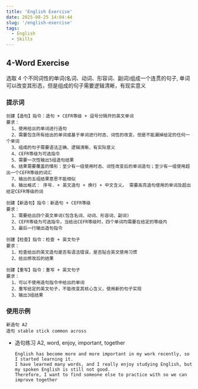```yaml
---
title: 'English Exercise'
date: 2025-08-25 14:04:44
slug: '/english-exercise'
tags:
  - English
  - Skills
---
```


## 4-Word Exercise

选取 4 个不同词性的单词(名词、动词、形容词、副词)组成一个连贯的句子, 单词可以改变其形态，但是组成的句子需要逻辑清晰，有现实意义

### 提示词

```
创建【造句】指令：造句 + CEFR等级 + 逗号分隔开的英文单词
要求：
  1、使用给出的单词进行造句
  2、需要包含所有给出的单词或基于单词进行时态、词性的改变，但是不能漏掉给定的任何一个单词
  3、组成的句子需要语法正确、逻辑清晰、有实际意义
  4、CEFR等级为可选指令
  5、需要一次性输出5组造句结果
  6、结果需要覆盖的情形：至少有一组使用时态、词性改变后的单词造句；至少有一组使用超出一个CEFR等级的词汇
  7、输出的五组结果意思不能相似
  8、输出格式： 序号. + 英文造句 + 换行 + 中文含义。 需要高亮造句使用的单词及超出给定CEFR等级的词

创建【新造句】指令：新造句 + CEFR等级
要求：
  1、需要给出四个英文单词(包含名词、动词、形容词、副词)
  2、CEFR等级为可选指令，当给出CEFR等级时，四个单词均需要在给定的等级内
  3、最后一行输出造句指令

创建【检查】指令：检查 + 英文句子
要求：
  1、检查给出的英文造句是否有语法错误，是否贴合英文使用习惯
  2、给出修改后的结果

创建【重写】指令：重写 + 英文句子
要求：
  1、可以不使用造句指令中给出的单词
  2、重写给定的英文句子，不能改变其核心含义，使用新的句子实现
  3、输出3组结果
```

### 使用示例

```
新造句 A2
造句 stable stick common across
```

- 造句练习 A2, word, enjoy, important, together​

  ```
  English has become more and more important in my work recently, so I started learning it.
  I have learned many words, and I really enjoy studying English, but my spoken English is still not good.
  Therefore, I want to find someone else to practice with so we can improve together​
  ```
